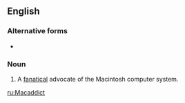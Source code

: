 ==English==

===Alternative forms===
* {{l|en|MacAddict}}

===Noun===
{{en-noun}}

# A [[fanatic]]al advocate of the Macintosh computer system.

[[ru:Macaddict]]